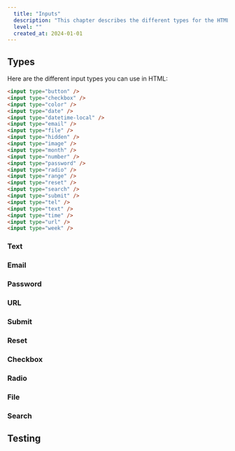 ```yaml
---
  title: "Inputs"
  description: "This chapter describes the different types for the HTML <input> element."
  level: ""
  created_at: 2024-01-01
---
```


## Types

Here are the different input types you can use in HTML:

```html
<input type="button" />
<input type="checkbox" />
<input type="color" />
<input type="date" />
<input type="datetime-local" />
<input type="email" />
<input type="file" />
<input type="hidden" />
<input type="image" />
<input type="month" />
<input type="number" />
<input type="password" />
<input type="radio" />
<input type="range" />
<input type="reset" />
<input type="search" />
<input type="submit" />
<input type="tel" />
<input type="text" />
<input type="time" />
<input type="url" />
<input type="week" />
```

### Text

<ComponentPreview name="inputs-text" />

### Email

<ComponentPreview name="inputs-email" />

### Password

<ComponentPreview name="inputs-password" />

### URL

<ComponentPreview name="inputs-url" />

### Submit

<ComponentPreview name="inputs-submit" />

### Reset

<ComponentPreview name="inputs-reset" />

### Checkbox

<ComponentPreview name="inputs-checkbox" />

### Radio

<ComponentPreview name="inputs-radio" />

### File

<ComponentPreview name="inputs-file" />

### Search

<ComponentPreview name="inputs-search" />

## Testing
